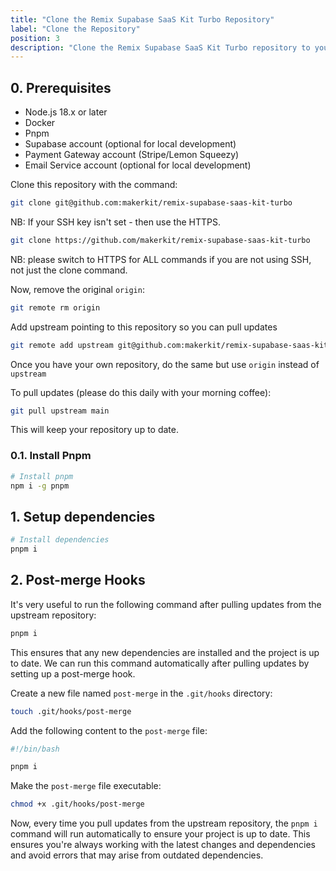 ```yaml
---
title: "Clone the Remix Supabase SaaS Kit Turbo Repository"
label: "Clone the Repository"
position: 3
description: "Clone the Remix Supabase SaaS Kit Turbo repository to your local machine."
---
```


## 0. Prerequisites

- Node.js 18.x or later
- Docker
- Pnpm
- Supabase account (optional for local development)
- Payment Gateway account (Stripe/Lemon Squeezy)
- Email Service account (optional for local development)

Clone this repository with the command:

```bash
git clone git@github.com:makerkit/remix-supabase-saas-kit-turbo
```

NB: If your SSH key isn't set - then use the HTTPS.

```bash
git clone https://github.com/makerkit/remix-supabase-saas-kit-turbo
```

NB: please switch to HTTPS for ALL commands if you are not using SSH, not just the clone command.

Now, remove the original `origin`:

```bash
git remote rm origin
```

Add upstream pointing to this repository so you can pull updates

```bash
git remote add upstream git@github.com:makerkit/remix-supabase-saas-kit-turbo
```

Once you have your own repository, do the same but use `origin` instead of `upstream`

To pull updates (please do this daily with your morning coffee):

```bash
git pull upstream main
```

This will keep your repository up to date.

### 0.1. Install Pnpm

```bash
# Install pnpm
npm i -g pnpm
```

## 1. Setup dependencies

```bash
# Install dependencies
pnpm i
```

## 2. Post-merge Hooks

It's very useful to run the following command after pulling updates from the upstream repository:

```bash
pnpm i
```

This ensures that any new dependencies are installed and the project is up to date. We can run this command automatically after pulling updates by setting up a post-merge hook.

Create a new file named `post-merge` in the `.git/hooks` directory:

```bash
touch .git/hooks/post-merge
```

Add the following content to the `post-merge` file:

```bash
#!/bin/bash

pnpm i
```

Make the `post-merge` file executable:

```bash
chmod +x .git/hooks/post-merge
```

Now, every time you pull updates from the upstream repository, the `pnpm i` command will run automatically to ensure your project is up to date. This ensures you're always working with the latest changes and dependencies and avoid errors that may arise from outdated dependencies.
